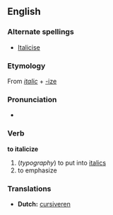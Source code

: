 ==English==
=== Alternate spellings ===
*[[Italicise]]

===Etymology===
From {{E.}} ''[[italic]]'' + [[-ize]]

===Pronunciation===
*{{AHD|/ĭ-tăl'ĭ-sīz'/}}

=== Verb ===
'''to italicize'''
# (''typography'') to put into [[italics]]
#  to emphasize

===Translations===
*'''Dutch:''' [[cursiveren]]